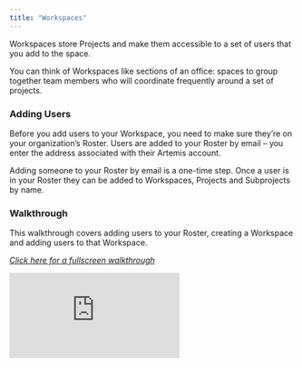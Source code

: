 ```yaml
---
title: "Workspaces"
---
```

Workspaces store Projects and make them accessible to a set of users that you add to the space. 

You can think of Workspaces like sections of an office: spaces to group together team members who will coordinate frequently around a set of projects.

### Adding Users
Before you add users to your Workspace, you need to make sure they’re on your organization’s Roster. Users are added to your Roster by email – you enter the address associated with their Artemis account. 

Adding someone to your Roster by email is a one-time step. Once a user is in your Roster they can be added to Workspaces, Projects and Subprojects by name.

### Walkthrough
This walkthrough covers adding users to your Roster, creating a Workspace and adding users to that Workspace. 

*[Click here for a fullscreen walkthrough](https://app.supademo.com/demo/ZyczFA7R3BoFWVkCXI0g0)*
<iframe src="https://app.supademo.com/embed/ZyczFA7R3BoFWVkCXI0g0" frameborder="0" webkitallowfullscreen="true" mozallowfullscreen="true" allowfullscreen style={{"width":"719px","height":"500px","border":"none"}}></iframe>
